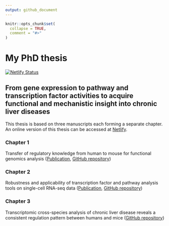 ```yaml
---
output: github_document
---
```


<!-- README.md is generated from README.Rmd. Please edit that file -->

```r
knitr::opts_chunk$set(
  collapse = TRUE,
  comment = "#>"
)
```

# My PhD thesis

<!-- badges: start -->
[![Netlify Status](https://api.netlify.com/api/v1/badges/a71856c3-c83a-4be6-aa3b-642e0e3ec82e/deploy-status)](https://app.netlify.com/sites/christianholland-thesis/deploys)
<!-- badges: end -->

## From gene expression to pathway and transcription factor activities to acquire functional and mechanistic insight into chronic liver diseases

This thesis is based on three manuscripts each forming a separate chapter. An online version of this thesis can be accessed at [Netlify](https://christianholland-thesis.netlify.app).

### Chapter 1

Transfer of regulatory knowledge from human to mouse for functional genomics analysis ([Publication](https://doi.org/10.1016/j.bbagrm.2019.194431), [GitHub repository](https://github.com/saezlab/ConservedFootprints))

### Chapter 2

Robustness and applicability of transcription factor and pathway analysis tools 
on single-cell RNA-seq data ([Publication](https://doi.org/10.1186/s13059-020-1949-z), [GitHub repository](https://github.com/saezlab/FootprintMethods_on_scRNAseq))

### Chapter 3

Transcriptomic cross-species analysis of chronic liver disease reveals a consistent regulation pattern between humans and mice ([GitHub repository](https://github.com/saezlab/liver-disease-atlas))